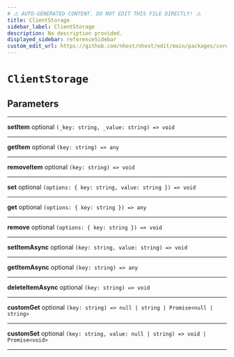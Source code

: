 ```yaml
---
# ⚠️ AUTO-GENERATED CONTENT. DO NOT EDIT THIS FILE DIRECTLY! ⚠️
title: ClientStorage
sidebar_label: ClientStorage
description: No description provided.
displayed_sidebar: referenceSidebar
custom_edit_url: https://github.com/nhost/nhost/edit/main/packages/core/src/types.ts#L185
---
```


# `ClientStorage`

## Parameters

---

**<span className="parameter-name">setItem</span>** <span className="optional-status">optional</span> `(_key: string, _value: string) => void`

---

**<span className="parameter-name">getItem</span>** <span className="optional-status">optional</span> `(key: string) => any`

---

**<span className="parameter-name">removeItem</span>** <span className="optional-status">optional</span> `(key: string) => void`

---

**<span className="parameter-name">set</span>** <span className="optional-status">optional</span> `(options: { key: string, value: string }) => void`

---

**<span className="parameter-name">get</span>** <span className="optional-status">optional</span> `(options: { key: string }) => any`

---

**<span className="parameter-name">remove</span>** <span className="optional-status">optional</span> `(options: { key: string }) => void`

---

**<span className="parameter-name">setItemAsync</span>** <span className="optional-status">optional</span> `(key: string, value: string) => void`

---

**<span className="parameter-name">getItemAsync</span>** <span className="optional-status">optional</span> `(key: string) => any`

---

**<span className="parameter-name">deleteItemAsync</span>** <span className="optional-status">optional</span> `(key: string) => void`

---

**<span className="parameter-name">customGet</span>** <span className="optional-status">optional</span> `(key: string) => null | string | Promise<null | string>`

---

**<span className="parameter-name">customSet</span>** <span className="optional-status">optional</span> `(key: string, value: null | string) => void | Promise<void>`

---
